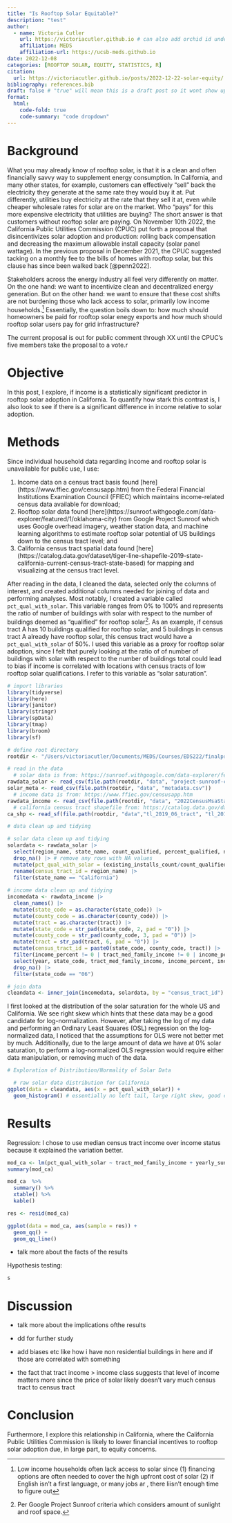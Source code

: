 ```yaml
---
title: "Is Rooftop Solar Equitable?"
description: "test"
author:
  - name: Victoria Cutler
    url: https://victoriacutler.github.io # can also add orchid id under here
    affiliation: MEDS 
    affiliation-url: https://ucsb-meds.github.io
date: 2022-12-08
categories: [ROOFTOP SOLAR, EQUITY, STATISTICS, R]
citation:
  url: https://victoriacutler.github.io/posts/2022-12-22-solar-equity/
bibliography: references.bib
draft: false # "true" will mean this is a draft post so it wont show up on my site
format:
  html:
    code-fold: true
    code-summary: "code dropdown"
---
```


# Background

What you may already know of rooftop solar, is that it is a clean and often financially savvy way to supplement energy consumption. In California, and many other states, for example, customers can effectively "sell" back the electricity they generate at the same rate they would buy it at. Put differently, utilities buy electricity at the rate that they sell it at, even while cheaper wholesale rates for solar are on the market. Who "pays" for this more expensive electricity that utilities are buying? The short answer is that customers without rooftop solar are paying. On November 10th 2022, the California Public Utilities Commission (CPUC) put forth a proposal that disincentivizes solar adoption and production: rolling back compensation and decreasing the maximum allowable install capacity (solar panel wattage). In the previous proposal in December 2021, the CPUC suggested tacking on a monthly fee to the bills of homes with rooftop solar, but this clause has since been walked back [@penn2022].

Stakeholders across the energy industry all feel very differently on matter. On the one hand: we want to incentivize clean and decentralized energy generation. But on the other hand: we want to ensure that these cost shifts are not burdening those who lack access to solar, primarily low income households.[^1] Essentially, the question boils down to: how much should homeowners be paid for rooftop solar enegy exports and how much should rooftop solar users pay for grid infrastructure?

[^1]: Low income households often lack access to solar since (1) financing options are often needed to cover the high upfront cost of solar (2) if English isn't a first language, or many jobs ar , there liisn't enough time to figure out

The current proposal is out for public comment through XX until the CPUC's five members take the proposal to a vote.r

# Objective

In this post, I explore, if income is a statistically significant predictor in rooftop solar adoption in California. To quantify how stark this contrast is, I also look to see if there is a significant difference in income relative to solar adoption.

# Methods

Since individual household data regarding income and rooftop solar is unavailable for public use, I use:

1.  Income data on a census tract basis found \[here\](https://www.ffiec.gov/censusapp.htm) from the Federal Financial Institutions Examination Council (FFIEC) which maintains income-related census data available for download;
2.  Rooftop solar data found \[here\](https://sunroof.withgoogle.com/data-explorer/featured/1/oklahoma-city) from Google Project Sunroof which uses Google overhead imagery, weather station data, and machine learning algorithms to estimate rooftop solar potential of US buildings down to the census tract level; and
3.  California census tract spatial data found \[here\] (https://catalog.data.gov/dataset/tiger-line-shapefile-2019-state-california-current-census-tract-state-based) for mapping and visualizing at the census tract level.

After reading in the data, I cleaned the data, selected only the columns of interest, and created additional columns needed for joining of data and performing analyses. Most notably, I created a variable called `pct_qual_with_solar`. This variable ranges from 0% to 100% and represents the ratio of number of buildings with solar with respect to the number of buildings deemed as "qualified" for rooftop solar[^2]. As an example, if census tract A has 10 buildings qualified for rooftop solar, and 5 buildings in census tract A already have rooftop solar, this census tract would have a `pct_qual_with_solar` of 50%. I used this variable as a proxy for rooftop solar adoption, since I felt that purely looking at the ratio of of number of buildings with solar with respect to the number of buildings total could lead to bias if income is correlated with locations with census tracts of low rooftop solar qualifications. I refer to this variable as "solar saturation".

[^2]: Per Google Project Sunroof criteria which considers amount of sunlight and roof space.

```r
# import libraries 
library(tidyverse)
library(here)
library(janitor)
library(stringr)
library(spData)
library(tmap)
library(broom)
library(sf)

# define root directory
rootdir <- "/Users/victoriacutler/Documents/MEDS/Courses/EDS222/finalproject"

# read in the data
  # solar data is from: https://sunroof.withgoogle.com/data-explorer/featured/1/oklahoma-city
rawdata_solar <- read_csv(file.path(rootdir, "data", "project-sunroof-census_tract.csv")) 
solar_meta <- read_csv(file.path(rootdir, "data", "metadata.csv"))
  # income data is from: https://www.ffiec.gov/censusapp.htm
rawdata_income <- read_csv(file.path(rootdir, "data", "2022CensusMsaStateCountyTractWithIncomeInd.csv"))
  # california census tract shapefile from: https://catalog.data.gov/dataset/tiger-line-shapefile-2019-state-california-current-census-tract-state-based
ca_shp <- read_sf(file.path(rootdir, "data","tl_2019_06_tract", "tl_2019_06_tract.shp"))

# data clean up and tidying 

# solar data clean up and tidying
solardata <- rawdata_solar |> 
  select(region_name, state_name, count_qualified, percent_qualified, number_of_panels_median, number_of_panels_total, yearly_sunlight_kwh_median, yearly_sunlight_kwh_total, existing_installs_count) |>  # limit to variables of interest, removing percent covered since range is above 100%
  drop_na() |> # remove any rows with NA values
  mutate(pct_qual_with_solar = (existing_installs_count/count_qualified) * 100) |> # small numbers mean that this census tract is not living up to it's potential in terms of solar! 
  rename(census_tract_id = region_name) |> 
  filter(state_name == "California")
  
# income data clean up and tidying
incomedata <- rawdata_income |> 
  clean_names() |> 
  mutate(state_code = as.character(state_code)) |> 
  mutate(county_code = as.character(county_code)) |> 
  mutate(tract = as.character(tract)) |> 
  mutate(state_code = str_pad(state_code, 2, pad = "0")) |> 
  mutate(county_code = str_pad(county_code, 3, pad = "0")) |> 
  mutate(tract = str_pad(tract, 6, pad = "0")) |> 
  mutate(census_tract_id = paste0(state_code, county_code, tract)) |> 
  filter(income_percent != 0 | tract_med_family_income != 0 | income_percent != 0) |> # removing 0s since this is inaccurate data
  select(year, state_code, tract_med_family_income, income_percent, income_level_ind, census_tract_id) |> 
  drop_na() |> 
  filter(state_code == "06")

# join data
cleandata <- inner_join(incomedata, solardata, by = "census_tract_id")
```

I first looked at the distribution of the solar saturation for the whole US and California. We see right skew which hints that these data may be a good candidate for log-normalization. However, after taking the log of my data and performing an Ordinary Least Squares (OSL) regression on the log-normalized data, I noticed that the assumptions for OLS were not better met by much. Additionally, due to the large amount of data we have at 0% solar saturation, to perform a log-normalized OLS regression would require either data manipulation, or removing much of the data.

```r
# Exploration of Distribution/Normality of Solar Data

  # raw solar data distribution for California
ggplot(data = cleandata, aes(x = pct_qual_with_solar)) +
  geom_histogram() # essentially no left tail, large right skew, good candidate for a log transformation to get data normal
```

# Results

Regression: I chose to use median census tract income over income status because it explained the variation better.

```r
mod_ca <- lm(pct_qual_with_solar ~ tract_med_family_income + yearly_sunlight_kwh_median, data = cleandata)
summary(mod_ca)

mod_ca  %>%
  summary() %>% 
  xtable() %>% 
  kable()

res <- resid(mod_ca)

ggplot(data = mod_ca, aes(sample = res)) +
  geom_qq() +
  geom_qq_line()
```

-   talk more about the facts of the results

Hypothesis testing:

```r
s
```

# Discussion

-   talk more about the implications ofthe results

-   dd for further study

-   add biases etc like how i have non residential buildings in here and if those are correlated with something

-   the fact that tract income \> income class suggests that level of income matters more since the price of solar likely doesn't vary much census tract to census tract

# Conclusion

Furthermore, I explore this relationship in California, where the California Public Utilities Commission is likely to lower financial incentives to rooftop solar adoption due, in large part, to equity concerns.
